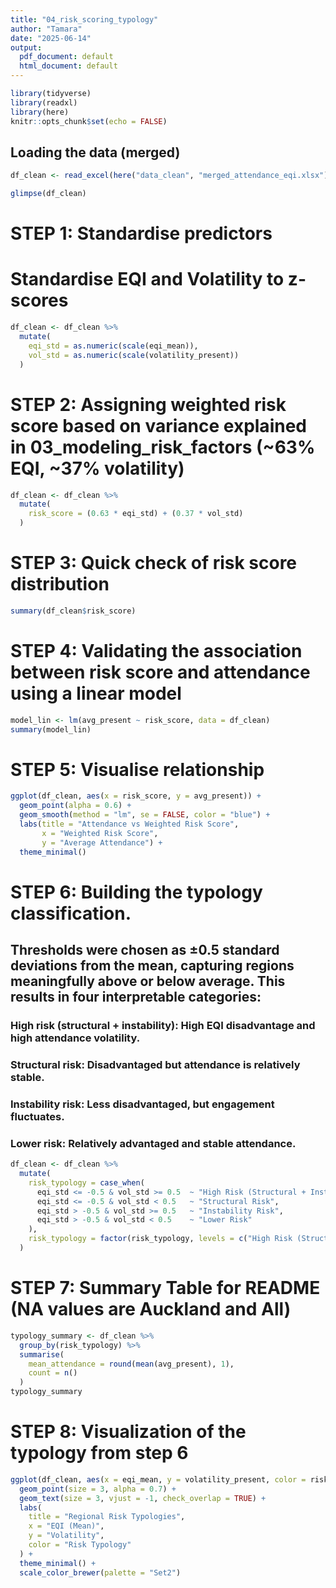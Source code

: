 ```yaml
---
title: "04_risk_scoring_typology"
author: "Tamara"
date: "2025-06-14"
output:
  pdf_document: default
  html_document: default
---
```


```r
library(tidyverse)
library(readxl)
library(here)
knitr::opts_chunk$set(echo = FALSE)
```


## Loading the data (merged)

```r

df_clean <- read_excel(here("data_clean", "merged_attendance_eqi.xlsx"))

glimpse(df_clean)
```

# STEP 1: Standardise predictors
# Standardise EQI and Volatility to z-scores
```r
df_clean <- df_clean %>%
  mutate(
    eqi_std = as.numeric(scale(eqi_mean)),
    vol_std = as.numeric(scale(volatility_present))
  )
```
# STEP 2: Assigning weighted risk score based on variance explained in 03_modeling_risk_factors (~63% EQI, ~37% volatility)
```r
df_clean <- df_clean %>%
  mutate(
    risk_score = (0.63 * eqi_std) + (0.37 * vol_std)
  )
```
# STEP 3: Quick check of risk score distribution
```r
summary(df_clean$risk_score)
```

# STEP 4: Validating the association between risk score and attendance using a linear model

```r
model_lin <- lm(avg_present ~ risk_score, data = df_clean)
summary(model_lin)
```

# STEP 5: Visualise relationship

```r
ggplot(df_clean, aes(x = risk_score, y = avg_present)) +
  geom_point(alpha = 0.6) +
  geom_smooth(method = "lm", se = FALSE, color = "blue") +
  labs(title = "Attendance vs Weighted Risk Score",
       x = "Weighted Risk Score",
       y = "Average Attendance") +
  theme_minimal()
```

# STEP 6: Building the typology classification. 
## Thresholds were chosen as ±0.5 standard deviations from the mean, capturing regions meaningfully above or below average. This results in four interpretable categories:

### High risk (structural + instability): High EQI disadvantage and high attendance volatility.
### Structural risk: Disadvantaged but attendance is relatively stable.
### Instability risk: Less disadvantaged, but engagement fluctuates.
### Lower risk: Relatively advantaged and stable attendance.

```r
df_clean <- df_clean %>%
  mutate(
    risk_typology = case_when(
      eqi_std <= -0.5 & vol_std >= 0.5  ~ "High Risk (Structural + Instability)",
      eqi_std <= -0.5 & vol_std < 0.5   ~ "Structural Risk",
      eqi_std > -0.5 & vol_std >= 0.5   ~ "Instability Risk",
      eqi_std > -0.5 & vol_std < 0.5    ~ "Lower Risk"
    ),
    risk_typology = factor(risk_typology, levels = c("High Risk (Structural + Instability)", "Structural Risk", "Instability Risk", "Lower Risk"))
  )
```

# STEP 7: Summary Table for README (NA values are Auckland and All)
```r
typology_summary <- df_clean %>%
  group_by(risk_typology) %>%
  summarise(
    mean_attendance = round(mean(avg_present), 1),
    count = n()
  )
typology_summary
```

# STEP 8: Visualization of the typology from step 6
```r
ggplot(df_clean, aes(x = eqi_mean, y = volatility_present, color = risk_typology, label = education_region)) +
  geom_point(size = 3, alpha = 0.7) +
  geom_text(size = 3, vjust = -1, check_overlap = TRUE) +
  labs(
    title = "Regional Risk Typologies",
    x = "EQI (Mean)",
    y = "Volatility",
    color = "Risk Typology"
  ) +
  theme_minimal() +
  scale_color_brewer(palette = "Set2")
```